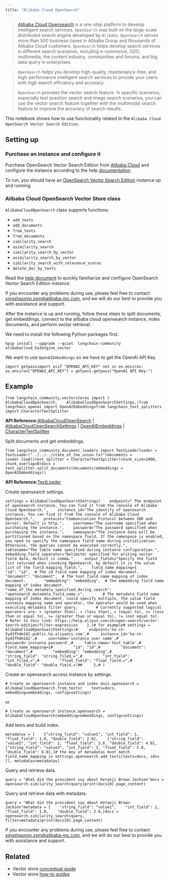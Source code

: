 ```yaml
---
title: "Alibaba Cloud OpenSearch"
---
```


> [Alibaba Cloud Opensearch](https://www.alibabacloud.com/product/opensearch) is a one-stop platform to develop intelligent search services. `OpenSearch` was built on the large-scale distributed search engine developed by `Alibaba`. `OpenSearch` serves more than 500 business cases in Alibaba Group and thousands of Alibaba Cloud customers. `OpenSearch` helps develop search services in different search scenarios, including e-commerce, O2O, multimedia, the content industry, communities and forums, and big data query in enterprises.

> `OpenSearch` helps you develop high-quality, maintenance-free, and high-performance intelligent search services to provide your users with high search efficiency and accuracy.

> `OpenSearch` provides the vector search feature. In specific scenarios, especially test question search and image search scenarios, you can use the vector search feature together with the multimodal search feature to improve the accuracy of search results.

This notebook shows how to use functionality related to the `Alibaba Cloud OpenSearch Vector Search Edition`.

## Setting up

### Purchase an instance and configure it

Purchase OpenSearch Vector Search Edition from [Alibaba Cloud](https://opensearch.console.aliyun.com) and configure the instance according to the help [documentation](https://help.aliyun.com/document_detail/463198.html?spm=a2c4g.465092.0.0.2cd15002hdwavO).

To run, you should have an [OpenSearch Vector Search Edition](https://opensearch.console.aliyun.com) instance up and running.

### Alibaba Cloud OpenSearch Vector Store class

`AlibabaCloudOpenSearch` class supports functions:

* `add_texts`
* `add_documents`
* `from_texts`
* `from_documents`
* `similarity_search`
* `asimilarity_search`
* `similarity_search_by_vector`
* `asimilarity_search_by_vector`
* `similarity_search_with_relevance_scores`
* `delete_doc_by_texts`

Read the [help document](https://www.alibabacloud.com/help/en/opensearch/latest/vector-search) to quickly familiarize and configure OpenSearch Vector Search Edition instance.

If you encounter any problems during use, please feel free to contact [xingshaomin.xsm@alibaba-inc.com](mailto:xingshaomin.xsm@alibaba-inc.com), and we will do our best to provide you with assistance and support.

After the instance is up and running, follow these steps to split documents, get embeddings, connect to the alibaba cloud opensearch instance, index documents, and perform vector retrieval.

We need to install the following Python packages first.

```
%pip install --upgrade --quiet  langchain-community alibabacloud_ha3engine_vector
```

We want to use `OpenAIEmbeddings` so we have to get the OpenAI API Key.

```
import getpassimport osif "OPENAI_API_KEY" not in os.environ:    os.environ["OPENAI_API_KEY"] = getpass.getpass("OpenAI API Key:")
```

## Example

```
from langchain_community.vectorstores import (    AlibabaCloudOpenSearch,    AlibabaCloudOpenSearchSettings,)from langchain_openai import OpenAIEmbeddingsfrom langchain_text_splitters import CharacterTextSplitter
```

**API Reference:**[AlibabaCloudOpenSearch](https://python.langchain.com/api_reference/community/vectorstores/langchain_community.vectorstores.alibabacloud_opensearch.AlibabaCloudOpenSearch.html) | [AlibabaCloudOpenSearchSettings](https://python.langchain.com/api_reference/community/vectorstores/langchain_community.vectorstores.alibabacloud_opensearch.AlibabaCloudOpenSearchSettings.html) | [OpenAIEmbeddings](https://python.langchain.com/api_reference/openai/embeddings/langchain_openai.embeddings.base.OpenAIEmbeddings.html) | [CharacterTextSplitter](https://python.langchain.com/api_reference/text_splitters/character/langchain_text_splitters.character.CharacterTextSplitter.html)

Split documents and get embeddings.

```
from langchain_community.document_loaders import TextLoaderloader = TextLoader("../../../state_of_the_union.txt")documents = loader.load()text_splitter = CharacterTextSplitter(chunk_size=1000, chunk_overlap=0)docs = text_splitter.split_documents(documents)embeddings = OpenAIEmbeddings()
```

**API Reference:**[TextLoader](https://python.langchain.com/api_reference/community/document_loaders/langchain_community.document_loaders.text.TextLoader.html)

Create opensearch settings.

```
settings = AlibabaCloudOpenSearchSettings(    endpoint=" The endpoint of opensearch instance, You can find it from the console of Alibaba Cloud OpenSearch.",    instance_id="The identify of opensearch instance, You can find it from the console of Alibaba Cloud OpenSearch.",    protocol="Communication Protocol between SDK and Server, default is http.",    username="The username specified when purchasing the instance.",    password="The password specified when purchasing the instance.",    namespace="The instance data will be partitioned based on the namespace field. If the namespace is enabled, you need to specify the namespace field name during initialization. Otherwise, the queries cannot be executed correctly.",    tablename="The table name specified during instance configuration.",    embedding_field_separator="Delimiter specified for writing vector field data, default is comma.",    output_fields="Specify the field list returned when invoking OpenSearch, by default it is the value list of the field mapping field.",    field_name_mapping={        "id": "id",  # The id field name mapping of index document.        "document": "document",  # The text field name mapping of index document.        "embedding": "embedding",  # The embedding field name mapping of index document.        "name_of_the_metadata_specified_during_search": "opensearch_metadata_field_name,=",        # The metadata field name mapping of index document, could specify multiple, The value field contains mapping name and operator, the operator would be used when executing metadata filter query,        # Currently supported logical operators are: > (greater than), < (less than), = (equal to), <= (less than or equal to), >= (greater than or equal to), != (not equal to).        # Refer to this link: https://help.aliyun.com/zh/open-search/vector-search-edition/filter-expression    },)# for example# settings = AlibabaCloudOpenSearchSettings(#     endpoint='ha-cn-5yd3fhdm102.public.ha.aliyuncs.com',#     instance_id='ha-cn-5yd3fhdm102',#     username='instance user name',#     password='instance password',#     table_name='test_table',#     field_name_mapping={#         "id": "id",#         "document": "document",#         "embedding": "embedding",#         "string_field": "string_filed,=",#         "int_field": "int_filed,=",#         "float_field": "float_field,=",#         "double_field": "double_field,="##     },# )
```

Create an opensearch access instance by settings.

```
# Create an opensearch instance and index docs.opensearch = AlibabaCloudOpenSearch.from_texts(    texts=docs, embedding=embeddings, config=settings)
```

or

```
# Create an opensearch instance.opensearch = AlibabaCloudOpenSearch(embedding=embeddings, config=settings)
```

Add texts and build index.

```
metadatas = [    {"string_field": "value1", "int_field": 1, "float_field": 1.0, "double_field": 2.0},    {"string_field": "value2", "int_field": 2, "float_field": 3.0, "double_field": 4.0},    {"string_field": "value3", "int_field": 3, "float_field": 5.0, "double_field": 6.0},]# the key of metadatas must match field_name_mapping in settings.opensearch.add_texts(texts=docs, ids=[], metadatas=metadatas)
```

Query and retrieve data.

```
query = "What did the president say about Ketanji Brown Jackson"docs = opensearch.similarity_search(query)print(docs[0].page_content)
```

Query and retrieve data with metadata.

```
query = "What did the president say about Ketanji Brown Jackson"metadata = {    "string_field": "value1",    "int_field": 1,    "float_field": 1.0,    "double_field": 2.0,}docs = opensearch.similarity_search(query, filter=metadata)print(docs[0].page_content)
```

If you encounter any problems during use, please feel free to contact [xingshaomin.xsm@alibaba-inc.com](mailto:xingshaomin.xsm@alibaba-inc.com), and we will do our best to provide you with assistance and support.

## Related

* Vector store [conceptual guide](/src/oss/concepts/vectorstores)
* Vector store [how-to guides](/src/oss/how_to/#vector-stores)
